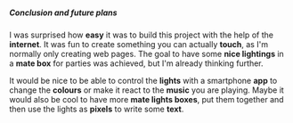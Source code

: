 ##### Conclusion and future plans

I was surprised how **easy** it was to build this project with the help of the **internet**.
It was fun to create something you can actually **touch**, as I'm normally only creating web pages.
The goal to have some **nice lightings** in a **mate box** for parties was achieved, but I'm already
thinking further.

It would be nice to be able to control the **lights** with a smartphone **app** to change the
**colours** or make it react to the **music** you are playing.
Maybe it would also be cool to have more **mate lights boxes**, put them together and then use the
lights as **pixels** to write some **text**.
